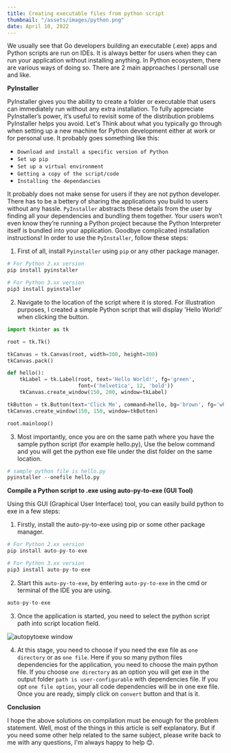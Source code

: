 ```yaml
---
title: Creating executable files from python script
thumbnail: "/assets/images/python.png"
date: April 10, 2022
---
```


We usually see that Go developers building an executable (.exe) apps and
Python scripts are run on IDEs. It is always better for users when they can run
your application without installing anything. In Python ecosystem, there are various ways of doing so.
There are 2 main approaches I personall use and like.

**PyInstaller**

PyInstaller gives you the ability to create a folder or executable that users can immediately run without any extra installation. To fully appreciate PyInstaller’s power,
it’s useful to revisit some of the distribution problems PyInstaller helps you avoid.
Let's Think about what you typically go through when setting up a new machine for Python
development either at work or for personal use. It probably goes something like this:

- `Download and install a specific version of Python`
- `Set up pip`
- `Set up a virtual environment`
- `Getting a copy of the script/code`
- `Installing the dependancies`

It probably does not make sense for users if they are not python developer. There has to be a bettery of sharing the applications you build to users without any hassle.
`PyInstaller` abstracts these details from the user by finding all your dependencies and bundling them together. Your users won’t even know they’re running a Python project because the Python Interpreter itself is bundled into your application.
Goodbye complicated installation instructions!
In order to use the `PyInstaller`, follow these steps:

1. First of all, install `Pyinstaller` using `pip` or any other package manager.

```python
# For Python 2.xx version
pip install pyinstaller

# For Python 3.xx version
pip3 install pyinstaller
```

2. Navigate to the location of the script where it is stored. For illustration purposes, I created a simple Python script that will display 'Hello World!' when clicking the button.

```python
import tkinter as tk

root = tk.Tk()

tkCanvas = tk.Canvas(root, width=300, height=300)
tkCanvas.pack()

def hello():
    tkLabel = tk.Label(root, text='Hello World!', fg='green',
                       font=('helvetica', 12, 'bold'))
    tkCanvas.create_window(150, 200, window=tkLabel)

tkButton = tk.Button(text='Click Me', command=hello, bg='brown', fg='white')
tkCanvas.create_window(150, 150, window=tkButton)

root.mainloop()
```

3. Most importantly, once you are on the same path where you have the sample python script (for example hello.py), Use the below command and you will get the python exe file under the dist folder on the same location.

```python
# sample python file is hello.py
pyinstaller --onefile hello.py
```

**Compile a Python script to .exe using auto-py-to-exe (GUI Tool)**

Using this GUI (Graphical User Interface) tool, you can easily build python to exe in a few steps:

1. Firstly, install the auto-py-to-exe using pip or some other package manager.

```python
# For Python 2.xx version
pip install auto-py-to-exe

# For Python 3.xx version
pip3 install auto-py-to-exe
```

2. Start this `auto-py-to-exe`, by entering `auto-py-to-exe` in the cmd or terminal of the IDE you are using.

```python
auto-py-to-exe
```

3. Once the application is started, you need to select the python script path into script location field.

![autopytoexe window](/assets/images/blog-posts/pyautogui.png)

4. At this stage, you need to choose if you need the exe file as `one directory` or as `one file`. Here if you so many python files dependencies for the application, you need to choose the main python file. If you choose `one directory` as an option you will get exe in the output folder `path is user-configurable` with dependencies file. If you opt `one file option`, your all code dependencies will be in one exe file. Once you are ready, simply click on `convert` button and that is it.

**Conclusion**

I hope the above solutions on compilation must be enough for the problem statement. Well, most of the things in this article is self explanatory. But if you need some other help related to the same subject, please write back to me with any questions, I'm always happy to help 😊.
